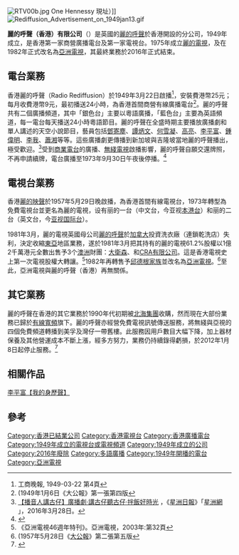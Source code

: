 [[File:RTV00b.jpg|thumb]] One Hennessy 現址）]]
[[File:Rediffusion_Advertisement_on_1949jan13.gif|thumb]]

'''麗的呼聲（香港）有限公司'''（{{lang-en|'''Rediffusion (Hong Kong) Limited'''}}）是英國的[[麗的呼聲|麗的呼聲]]於香港開設的分公司，1949年成立，是香港第一家商營廣播電台及第一家電視台。1975年成立[[麗的呼聲|麗的電視]]，及在1982年正式改名為[[亞洲電視|亞洲電視]]，其最終業務於2016年正式結束。

==電台業務==
香港麗的呼聲（Radio Rediffusion）於1949年3月22日啟播<ref>工商晚報, 1949-03-22 第4頁</ref>，安裝費港幣25元；每月收費港幣9元，最初播送24小時，為香港首間商營有線廣播電台<ref>(1949年1月6日《大公報》第一張第四版</ref>。麗的呼聲共有二個廣播頻道，其中「銀色台」主要以粵語廣播，「藍色台」主要為英語頻道，每一電台每天播送24小時粵語節目。麗的呼聲在全盛時期主要播放廣播劇和單人講述的天空小說節目，藝員包括[[鄧寄塵|鄧寄塵]]、[[譚炳文|譚炳文]]、[[何雪凝|何雪凝]]、[[高亮|高亮]]、[[李平富|李平富]]、[[鍾偉明|鍾偉明]]、[[李我|李我]]、[[蕭湘|蕭湘]]等等。這些廣播劇更傳播到新加坡與吉隆坡當地麗的呼聲播出，極受歡迎。<ref>[http://life.sinchew.com.my/node/19990?tid=64 【播音人講古仔】廣播劇‧講古仔聽古仔‧拌飯好時光] {{Wayback|url=http://life.sinchew.com.my/node/19990?tid=64 |date=20160513123143 }}，《[[星洲日報|星洲日報]]》「[http://www.sinchew.com.my/ 星洲網] {{Wayback|url=http://www.sinchew.com.my/ |date=20170817061008 }}」，2016年3月28日。</ref>受到[[商業電台|商業電台]]的廣播、[[無綫電視|無綫電視]]啟播影響，麗的呼聲自願交還牌照，不再申請續牌，電台廣播至1973年9月30日午夜後停播。<ref>{{Cite web |url=http://www.am730.com.hk/column-264440 |title=出格 - 文路  麗的呼聲 |accessdate=2016-09-02 |archive-date=2016-09-15 |archive-url=https://web.archive.org/web/20160915095402/http://www.am730.com.hk/column-264440 |dead-url=no }}</ref>

==電視台業務==
{{main|亞洲電視歷史}}
香港[[麗的映聲|麗的映聲]]於1957年5月29日晚啟播，為香港首間有線電視台，1973年轉型為免費電視台並更名為麗的電視，设有丽的一台（中文台，今亚视[[本港台|本港台]]）和丽的二台（英文台，今[[亞洲電視國際台|亚视国际台]]）。

1981年3月，麗的電視英國母公司[[麗的呼聲|麗的呼聲]]於[[加拿大|加拿大]]投資洗衣廠（連鎖乾洗店）失利，決定收縮[[東亞|東亞]]地區業務，遂於1981年3月把其持有的麗的電視61.2%股權以1億2千萬港元全數出售予3个[[澳洲|澳洲]]財團：[[世纪报|大衛森]]、{{link-en|亨利鍾斯|Henry Jones IXL}}和[[力拓集團|CRA有限公司]]。這是香港電視史上第一次電視股權大轉讓。<ref>《亞洲電視46週年特刊》。亞洲電視，2003年:第32頁</ref>1982年再轉售予[[邱德根家族|邱德根家族]]並改名為[[亞洲電視|亞洲電視]]。<ref>(1957年5月28日《[[大公報|大公報]]》第二張第五版</ref>至此，亞洲電視與麗的呼聲（香港）再無關係。

== 其它業務 ==
麗的呼聲在香港的其它業務於1990年代初期被[[北海集團|北海集團]]收購，然而現在大部份業務已歸於[[有線寬頻|有線寬頻]]旗下。麗的呼聲亦經營免費電視訊號傳送服務，將無綫與亞視的四個免費頻道轉播到美孚及灣仔一帶舊樓。此服務因用戶數目大幅下降，加上器材保養及其他營運成本不斷上漲，經多方努力，業務仍持續錄得虧損，於2012年1月8日起停止服務。<ref>{{Cite web |url=http://hk.apple.nextmedia.com/news/art/20120109/15964820 |title=麗的呼聲歷史終結 停止轉播 灣仔唐樓居民無電視看 |accessdate=2012-10-02 |archive-date=2014-11-19 |archive-url=https://web.archive.org/web/20141119105329/http://hk.apple.nextmedia.com/news/art/20120109/15964820 |dead-url=no }}</ref>

== 相關作品 ==

[[iarchive:20210126_20210126_1531|李平富【我的身歷聲】]]

== 參考 ==
{{Reflist}}

{{亞洲電視頻道}}
{{香港廣播電台}}

[[Category:香港已結業公司|Category:香港已結業公司]]
[[Category:香港電視台|Category:香港電視台]]
[[Category:香港廣播電台|Category:香港廣播電台]]
[[Category:1949年成立的電視台或電視頻道|Category:1949年成立的電視台或電視頻道]]
[[Category:1949年成立的公司|Category:1949年成立的公司]]
[[Category:2016年廢除|Category:2016年廢除]]
[[Category:多語廣播|Category:多語廣播]]
[[Category:1949年開播的電台|Category:1949年開播的電台]]
[[Category:亞洲電視|Category:亞洲電視]]